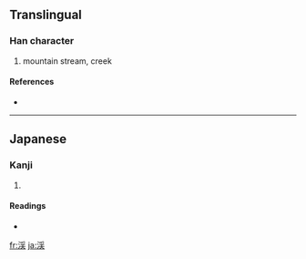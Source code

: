 {{also|溪}}
==Translingual==

===Han character===
{{Han char|rn=85|rad=水|as=08|sn=11|four=|canj=水月手人 (EBQO)}}

# mountain stream, creek

====References====
* {{Han ref|kx=0633.371|hdz=31654.021|uh=6E13|ud=28179}}

----

==Japanese==

===Kanji===
{{ja-kanji|grade=c|rs=水08}}

# {{defn|Japanese}}

====Readings====
* {{ja-readings|on=[[けい]] (kei)|kun=[[たに]] (tani)}}

[[fr:渓]]
[[ja:渓]]
